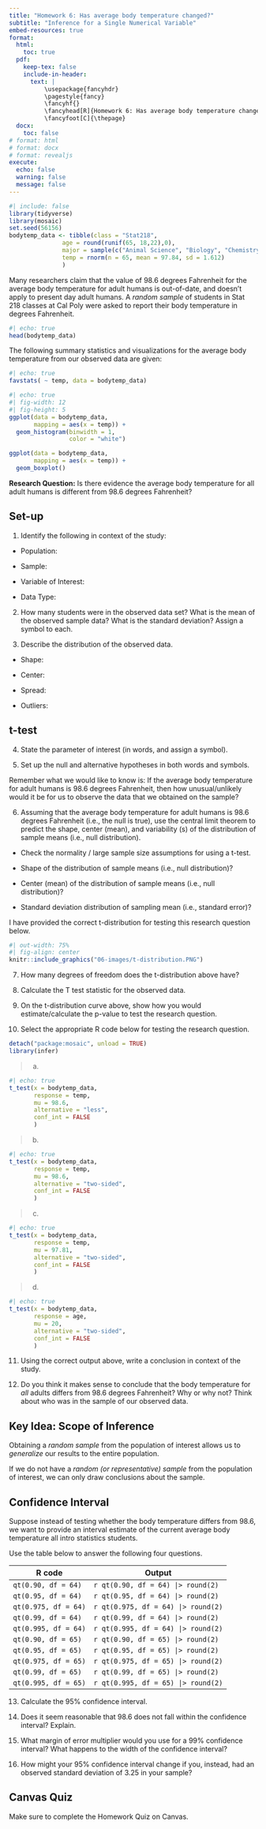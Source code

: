 ```yaml
---
title: "Homework 6: Has average body temperature changed?"
subtitle: "Inference for a Single Numerical Variable"
embed-resources: true
format:
  html:
    toc: true
  pdf:
    keep-tex: false
    include-in-header:
      text: |
          \usepackage{fancyhdr}
          \pagestyle{fancy}
          \fancyhf{}
          \fancyhead[R]{Homework 6: Has average body temperature changed?}
          \fancyfoot[C]{\thepage}
  docx:
    toc: false
# format: html
# format: docx
# format: revealjs
execute:
  echo: false
  warning: false
  message: false
---
```


```r
#| include: false
library(tidyverse)
library(mosaic)
set.seed(56156)
bodytemp_data <- tibble(class = "Stat218",
               age = round(runif(65, 18,22),0),
               major = sample(c("Animal Science", "Biology", "Chemistry", "Wine and Viticulture", "Horticulture", "Marine Science"), 65, replace = TRUE),
               temp = rnorm(n = 65, mean = 97.84, sd = 1.612)
               )
```

Many researchers claim that the value of 98.6 degrees Fahrenheit for the average body temperature for adult humans is out-of-date, and doesn't apply to present day adult humans. A *random sample* of students in Stat 218 classes at Cal Poly were asked to report their body temperature in degrees Fahrenheit.

```r
#| echo: true
head(bodytemp_data)
```

The following summary statistics and visualizations for the average body temperature from our observed data are given:

```r
#| echo: true
favstats( ~ temp, data = bodytemp_data)
```

```r
#| echo: true
#| fig-width: 12
#| fig-height: 5
ggplot(data = bodytemp_data,
       mapping = aes(x = temp)) +
  geom_histogram(binwidth = 1,
                 color = "white")

ggplot(data = bodytemp_data,
       mapping = aes(x = temp)) +
  geom_boxplot()
```

\newpage

**Research Question:** Is there evidence the average body temperature for all adult humans is different from 98.6 degrees Fahrenheit?

## Set-up

1.  Identify the following in context of the study:

\vspace{0.25in}

-   Population:

\vspace{0.25in}

-   Sample:

\vspace{0.25in}

-   Variable of Interest:

\vspace{0.25in}

-   Data Type:

\vspace{0.25in}

2.  How many students were in the observed data set? What is the mean of the observed sample data? What is the standard deviation? Assign a symbol to each.

\vspace{0.75in}

3.  Describe the distribution of the observed data.

-   Shape:

\vspace{0.25in}

-   Center:

\vspace{0.25in}

-   Spread:

\vspace{0.25in}

-   Outliers:

\vspace{0.25in}

## t-test

4.  State the parameter of interest (in words, and assign a symbol).

\vspace{1.4in}

5.  Set up the null and alternative hypotheses in both words and symbols.

\vspace{1.4in}

Remember what we would like to know is: If the average body temperature for adult humans is 98.6 degrees Fahrenheit, then how unusual/unlikely would it be for us to observe the data that we obtained on the sample?

6.  Assuming that the average body temperature for adult humans is 98.6 degrees Fahrenheit (i.e., the null is true), use the central limit theorem to predict the shape, center (mean), and variability (s) of the distribution of sample means (i.e., null distribution).

\vspace{0.25in}

-   Check the normality / large sample size assumptions for using a t-test.

\vspace{0.25in}

-   Shape of the distribution of sample means (i.e., null distribution)?

\vspace{0.25in}

-   Center (mean) of the distribution of sample means (i.e., null distribution)?

\vspace{0.25in}

-   Standard deviation distribution of sampling mean (i.e., standard error)?

\vspace{0.25in}

\newpage

I have provided the correct t-distribution for testing this research question below.

```r
#| out-width: 75%
#| fig-align: center
knitr::include_graphics("06-images/t-distribution.PNG")
```

7.  How many degrees of freedom does the t-distribution above have?

\vspace{0.25in}

8.  Calculate the T test statistic for the observed data.

\vspace{1in}

9.  On the t-distribution curve above, show how you would estimate/calculate the p-value to test the research question.

\vspace{0.25in}

10.  Select the appropriate R code below for testing the research question.

\vspace{0.1in}

```r
detach("package:mosaic", unload = TRUE)
library(infer)
```

> a.  

```r
#| echo: true
t_test(x = bodytemp_data,
       response = temp,
       mu = 98.6,
       alternative = "less",
       conf_int = FALSE
       )
```

\newpage

> b.  

```r
#| echo: true
t_test(x = bodytemp_data,
       response = temp,
       mu = 98.6,
       alternative = "two-sided",
       conf_int = FALSE
       )
```

> c.  

```r
#| echo: true
t_test(x = bodytemp_data,
       response = temp,
       mu = 97.81,
       alternative = "two-sided",
       conf_int = FALSE
       )
```

> d.  

```r
#| echo: true
t_test(x = bodytemp_data,
       response = age,
       mu = 20,
       alternative = "two-sided",
       conf_int = FALSE
       )
```

\newpage

11. Using the correct output above, write a conclusion in context of the study.

\vspace{1.4in}

12. Do you think it makes sense to conclude that the body temperature for *all* adults differs from 98.6 degrees Fahrenheit? Why or why not? Think about who was in the sample of our observed data.

\vspace{1.4in}

::: callout-note
## Key Idea: Scope of Inference

Obtaining a *random sample* from the population of interest allows us to *generalize* our results to the entire population.

If we do not have a *random (or representative) sample* from the population of interest, we can only draw conclusions about the sample.
:::

## Confidence Interval

Suppose instead of testing whether the body temperature differs from 98.6, we want to provide an interval estimate of the current average body temperature all intro statistics students. 

\newpage

Use the table below to answer the following four questions.

| R code               | Output                   |
|----------------------|--------------------------|
| `qt(0.90, df = 64)`  | `r qt(0.90, df = 64) |> round(2)`  |
| `qt(0.95, df = 64)`  | `r qt(0.95, df = 64) |> round(2)`  |
| `qt(0.975, df = 64)` | `r qt(0.975, df = 64) |> round(2)`  |
| `qt(0.99, df = 64)`  | `r qt(0.99, df = 64) |> round(2)` |
| `qt(0.995, df = 64)` | `r qt(0.995, df = 64) |> round(2)` |
| `qt(0.90, df = 65)`  | `r qt(0.90, df = 65) |> round(2)`  |
| `qt(0.95, df = 65)`  | `r qt(0.95, df = 65) |> round(2)`  |
| `qt(0.975, df = 65)` | `r qt(0.975, df = 65) |> round(2)` |
| `qt(0.99, df = 65)`  | `r qt(0.99, df = 65) |> round(2)`  |
| `qt(0.995, df = 65)` | `r qt(0.995, df = 65) |> round(2)` |

13. Calculate the 95% confidence interval.

\vspace{1.4in}

14. Does it seem reasonable that 98.6 does not fall within the confidence interval? Explain.

\vspace{1.4in}

15. What margin of error multiplier would you use for a 99% confidence interval? What happens to the width of the confidence interval?

\vspace{1.4in}

16. How might your 95% confidence interval change if you, instead, had an observed standard deviation of 3.25 in your sample?

\vspace{1.4in}

::: callout-caution
## Canvas Quiz

Make sure to complete the Homework Quiz on Canvas.
:::
